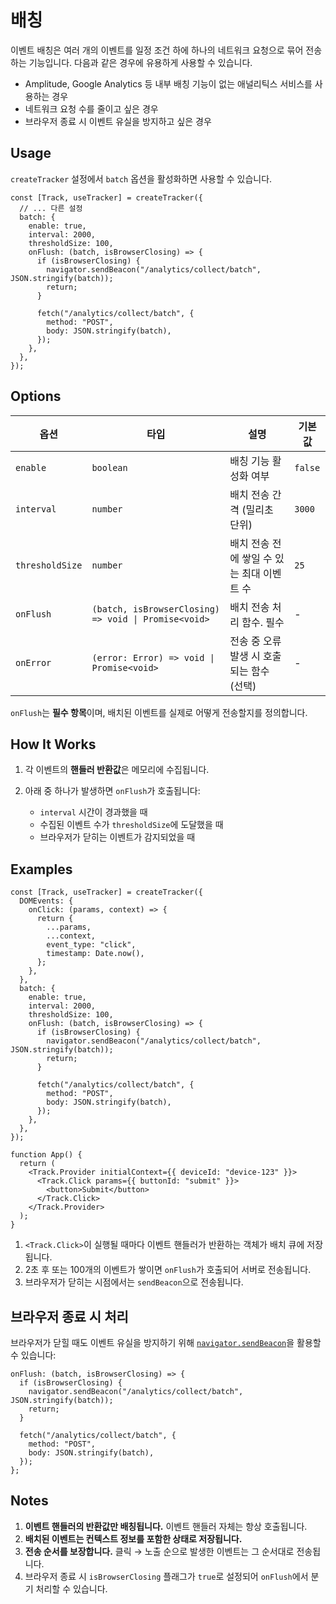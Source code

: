 
# 배칭

이벤트 배칭은 여러 개의 이벤트를 일정 조건 하에 하나의 네트워크 요청으로 묶어 전송하는 기능입니다. 다음과 같은 경우에 유용하게 사용할 수 있습니다.

- Amplitude, Google Analytics 등 내부 배칭 기능이 없는 애널리틱스 서비스를 사용하는 경우
- 네트워크 요청 수를 줄이고 싶은 경우
- 브라우저 종료 시 이벤트 유실을 방지하고 싶은 경우

## Usage

`createTracker` 설정에서 `batch` 옵션을 활성화하면 사용할 수 있습니다.

```tsx
const [Track, useTracker] = createTracker({
  // ... 다른 설정
  batch: {
    enable: true,
    interval: 2000,
    thresholdSize: 100,
    onFlush: (batch, isBrowserClosing) => {
      if (isBrowserClosing) {
        navigator.sendBeacon("/analytics/collect/batch", JSON.stringify(batch));
        return;
      }

      fetch("/analytics/collect/batch", {
        method: "POST",
        body: JSON.stringify(batch),
      });
    },
  },
});
```

## Options

| 옵션            | 타입                                                 | 설명                                       | 기본값  |
| --------------- | ---------------------------------------------------- | ------------------------------------------ | ------- |
| `enable`        | `boolean`                                            | 배칭 기능 활성화 여부                      | `false` |
| `interval`      | `number`                                             | 배치 전송 간격 (밀리초 단위)               | `3000`  |
| `thresholdSize` | `number`                                             | 배치 전송 전에 쌓일 수 있는 최대 이벤트 수 | `25`    |
| `onFlush`       | `(batch, isBrowserClosing) => void \| Promise<void>` | 배치 전송 처리 함수. 필수                  | -       |
| `onError`       | `(error: Error) => void \| Promise<void>`            | 전송 중 오류 발생 시 호출되는 함수 (선택)  | -       |

<Callout type="info">`onFlush`는 **필수 항목**이며, 배치된 이벤트를 실제로 어떻게 전송할지를 정의합니다.</Callout>

## How It Works

1. 각 이벤트의 **핸들러 반환값**은 메모리에 수집됩니다.
2. 아래 중 하나가 발생하면 `onFlush`가 호출됩니다:

   - `interval` 시간이 경과했을 때
   - 수집된 이벤트 수가 `thresholdSize`에 도달했을 때
   - 브라우저가 닫히는 이벤트가 감지되었을 때

## Examples

```tsx
const [Track, useTracker] = createTracker({
  DOMEvents: {
    onClick: (params, context) => {
      return {
        ...params,
        ...context,
        event_type: "click",
        timestamp: Date.now(),
      };
    },
  },
  batch: {
    enable: true,
    interval: 2000,
    thresholdSize: 100,
    onFlush: (batch, isBrowserClosing) => {
      if (isBrowserClosing) {
        navigator.sendBeacon("/analytics/collect/batch", JSON.stringify(batch));
        return;
      }

      fetch("/analytics/collect/batch", {
        method: "POST",
        body: JSON.stringify(batch),
      });
    },
  },
});

function App() {
  return (
    <Track.Provider initialContext={{ deviceId: "device-123" }}>
      <Track.Click params={{ buttonId: "submit" }}>
        <button>Submit</button>
      </Track.Click>
    </Track.Provider>
  );
}
```

1. `<Track.Click>`이 실행될 때마다 이벤트 핸들러가 반환하는 객체가 배치 큐에 저장됩니다.
2. 2초 후 또는 100개의 이벤트가 쌓이면 `onFlush`가 호출되어 서버로 전송됩니다.
3. 브라우저가 닫히는 시점에서는 `sendBeacon`으로 전송됩니다.

## 브라우저 종료 시 처리

브라우저가 닫힐 때도 이벤트 유실을 방지하기 위해
[`navigator.sendBeacon`](https://developer.mozilla.org/en-US/docs/Web/API/Navigator/sendBeacon)을 활용할 수 있습니다:

```tsx
onFlush: (batch, isBrowserClosing) => {
  if (isBrowserClosing) {
    navigator.sendBeacon("/analytics/collect/batch", JSON.stringify(batch));
    return;
  }

  fetch("/analytics/collect/batch", {
    method: "POST",
    body: JSON.stringify(batch),
  });
};
```

## Notes

1. **이벤트 핸들러의 반환값만 배칭됩니다.** 이벤트 핸들러 자체는 항상 호출됩니다.
2. **배치된 이벤트는 컨텍스트 정보를 포함한 상태로 저장됩니다.**
3. **전송 순서를 보장합니다.** 클릭 → 노출 순으로 발생한 이벤트는 그 순서대로 전송됩니다.
4. 브라우저 종료 시 `isBrowserClosing` 플래그가 `true`로 설정되어 `onFlush`에서 분기 처리할 수 있습니다.
